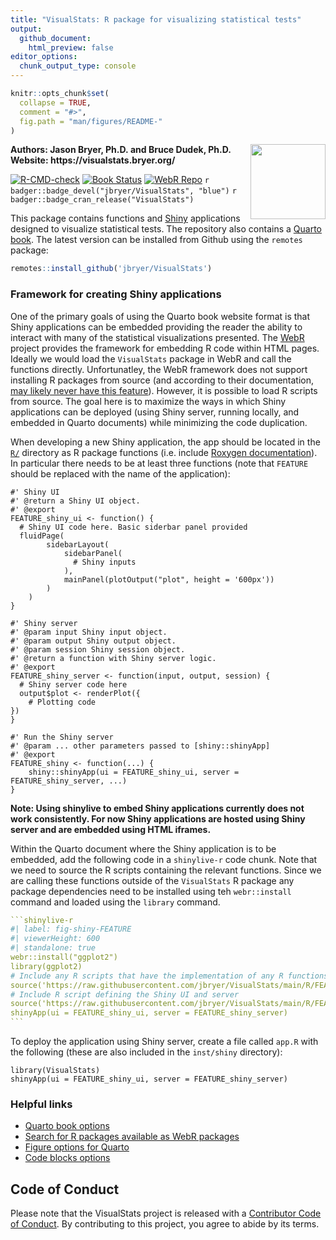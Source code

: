```yaml
---
title: "VisualStats: R package for visualizing statistical tests"
output:
  github_document:
    html_preview: false
editor_options:
  chunk_output_type: console
---
```


```r
knitr::opts_chunk$set(
  collapse = TRUE,
  comment = "#>",
  fig.path = "man/figures/README-"
)
```

<img src="man/figures/VisualStats.png" align="right" width="120" />

**Authors: Jason Bryer, Ph.D. and Bruce Dudek, Ph.D.**    
**Website: https://visualstats.bryer.org/**

<!-- badges: start -->
[![R-CMD-check](https://github.com/jbryer/VisualStats/actions/workflows/R-CMD-check.yaml/badge.svg)](https://github.com/jbryer/psa/actions/workflows/R-CMD-check.yaml)
[![Book Status](https://github.com/jbryer/VisualStats/actions/workflows/build-site.yaml/badge.svg)](https://github.com/jbryer/psa/actions/workflows/bookdown.yaml)
[![WebR Repo](https://github.com/jbryer/VisualStats/actions/workflows/deploy-cran-repo.yaml/badge.svg)](https://github.com/jbryer/psa/actions/workflows/R-CMD-check.yaml)
`r badger::badge_devel("jbryer/VisualStats", "blue")`
`r badger::badge_cran_release("VisualStats")`
<!-- badges: end -->

This package contains functions and [Shiny](https://shiny.rstudio.com) applications designed to visualize statistical tests. The repository also contains a [Quarto book](https://jbryer.github.io/VisualStats). The latest version can be installed from Github using the `remotes` package:

```r
remotes::install_github('jbryer/VisualStats')
```



### Framework for creating Shiny applications

One of the primary goals of using the Quarto book website format is that Shiny applications can be embedded providing the reader the ability to interact with many of the statistical visualizations presented. The [WebR](https://docs.r-wasm.org/webr/latest/) project provides the framework for embedding R code within HTML pages. Ideally we would load the `VisualStats` package in WebR and call the functions directly. Unfortunatley, the WebR framework does not support installing R packages from source (and according to their documentation, [may likely never have this feature](https://docs.r-wasm.org/webr/latest/building.html#:~:text=It%20is%20not%20possible%20to,to%20install%20packages%20in%20webR.)). However, it is possible to load R scripts from source. The goal here is to maximize the ways in which Shiny applications can be deployed (using Shiny server, running locally, and embedded in Quarto documents) while minimizing the code duplication.

When developing a new Shiny application, the app should be located in the [`R/`](R/) directory as R package functions (i.e. include [Roxygen documentation](https://roxygen2.r-lib.org)). In particular there needs to be at least three functions (note that `FEATURE` should be replaced with the name of the application):

```
#' Shiny UI
#' @return a Shiny UI object.
#' @export
FEATURE_shiny_ui <- function() {
  # Shiny UI code here. Basic siderbar panel provided
  fluidPage(
		sidebarLayout(
			sidebarPanel(
			  # Shiny inputs
			),
			mainPanel(plotOutput("plot", height = '600px'))
		)
	)
}

#' Shiny server
#' @param input Shiny input object.
#' @param output Shiny output object.
#' @param session Shiny session object.
#' @return a function with Shiny server logic.
#' @export
FEATURE_shiny_server <- function(input, output, session) {
  # Shiny server code here
  output$plot <- renderPlot({
    # Plotting code
})
}

#' Run the Shiny server
#' @param ... other parameters passed to [shiny::shinyApp]
#' @export
FEATURE_shiny <- function(...) {
	shiny::shinyApp(ui = FEATURE_shiny_ui, server = FEATURE_shiny_server, ...)
}
```

**Note: Using shinylive to embed Shiny applications currently does not work consistently. For now Shiny applications are hosted using Shiny server and are embedded using HTML iframes.**

Within the Quarto document where the Shiny application is to be embedded, add the following code in a `shinylive-r` code chunk. Note that we need to source the R scripts containing the relevant functions. Since we are calling these functions outside of the `VisualStats` R package any package dependencies need to be installed using teh `webr::install` command and loaded using the `library` command.

````yml
```shinylive-r
#| label: fig-shiny-FEATURE
#| viewerHeight: 600
#| standalone: true
webr::install("ggplot2")
library(ggplot2)
# Include any R scripts that have the implementation of any R functions used
source('https://raw.githubusercontent.com/jbryer/VisualStats/main/R/FEATURE_vis.R')
# Include R script defining the Shiny UI and server
source('https://raw.githubusercontent.com/jbryer/VisualStats/main/R/FEATURE_shiny.R')
shinyApp(ui = FEATURE_shiny_ui, server = FEATURE_shiny_server)
```
````

To deploy the application using Shiny server, create a file called `app.R` with the following (these are also included in the `inst/shiny` directory):

```
library(VisualStats)
shinyApp(ui = FEATURE_shiny_ui, server = FEATURE_shiny_server)
```

### Helpful links

* [Quarto book options](https://quarto.org/docs/reference/projects/books.html#sidebar)
* [Search for R packages available as WebR packages](https://rud.is/w/webr-pkgs/)
* [Figure options for Quarto](https://quarto.org/docs/authoring/figures.html)
* [Code blocks options](https://quarto.org/docs/output-formats/html-code.html)


## Code of Conduct
  
 Please note that the VisualStats project is released with a [Contributor Code of Conduct](https://contributor-covenant.org/version/2/1/CODE_OF_CONDUCT.html). By contributing to this project, you agree to abide by its terms.
